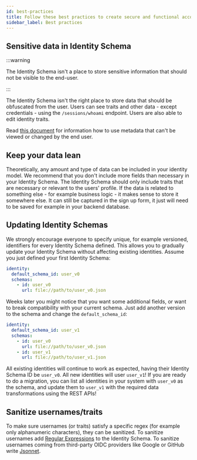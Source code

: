 ```yaml
---
id: best-practices
title: Follow these best practices to create secure and functional accounts for your users
sidebar_label: Best practices
---
```


## Sensitive data in Identity Schema

:::warning

The Identity Schema isn't a place to store sensitive information that should not be visible to the end-user.

:::

The Identity Schema isn't the right place to store data that should be obfuscated from the user. Users can see traits and other
data - except credentials - using the `/sessions/whoami` endpoint. Users are also able to edit identity traits.

Read [this document](./managing-users-identities-metadata) for information how to use metadata that can't be viewed or changed by the end
user.

## Keep your data lean

Theoretically, any amount and type of data can be included in your identity model. We recommend that you don't include more fields
than necessary in your Identity Schema. The Identity Schema should only include traits that are necessary or relevant to the
users' profile. If the data is related to something else - for example business logic - it makes sense to store it somewhere else.
It can still be captured in the sign up form, it just will need to be saved for example in your backend database.

## Updating Identity Schemas

We strongly encourage everyone to specify unique, for example versioned, identifiers for every Identity Schema defined. This
allows you to gradually update your Identity Schema without affecting existing identities. Assume you just defined your first
Identity Schema:

```yaml
identity:
  default_schema_id: user_v0
  schemas:
    - id: user_v0
      url: file://path/to/user_v0.json
```

Weeks later you might notice that you want some additional fields, or want to break compatibility with your current schema. Just
add another version to the schema and change the `default_schema_id`:

```yaml
identity:
  default_schema_id: user_v1
  schemas:
    - id: user_v0
      url: file://path/to/user_v0.json
    - id: user_v1
      url: file://path/to/user_v1.json
```

All existing identities will continue to work as expected, having their Identity Schema ID be `user_v0`. All new identities will
user `user_v1`! If you are ready to do a migration, you can list all identities in your system with `user_v0` as the schema, and
update them to `user_v1` with the required data transformations using the REST APIs!

## Sanitize usernames/traits

To make sure usernames (or traits) satisfy a specific regex (for example only alphanumeric characters), they can be sanitized. To
sanitize usernames add
[Regular Expressions](https://json-schema.org/understanding-json-schema/reference/string.html#regular-expressions) to the Identity
Schema. To sanitize usernames coming from third-party OIDC providers like Google or GitHub write [Jsonnet](https://jsonnet.org).
